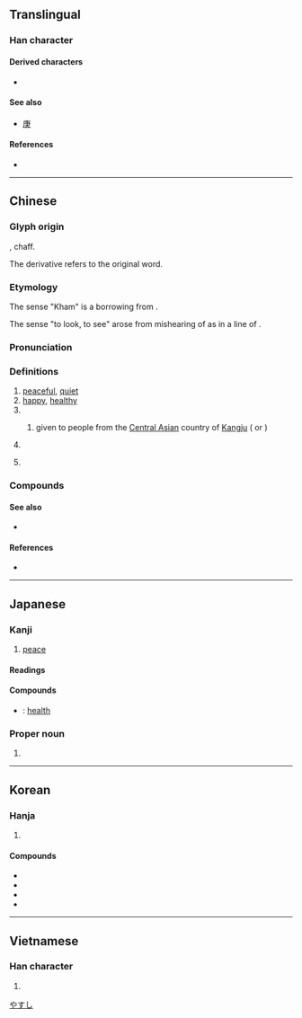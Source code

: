 {{also|隶}}
{{character info/new}}
==Translingual==

===Han character===
{{Han char|rn=53|rad=广|as=08|sn=11|four=00232|canj=ILE|ids=⿸广隶}}

====Derived characters====
* {{l|mul|[[𨝎]], [[𨻷]], [[㝩]], [[嫝]], [[嵻]], [[慷]], [[漮]], [[𠻞]], [[𡐓]], [[𡻚]], [[㱂]], [[槺]], [[䆲]], [[穅]], [[𤮊]], [[𥉽]], [[𥕎]], [[䗧]], [[糠]], [[躿]], [[𫂞]], [[𨄗]], [[𨎍]], [[鏮]], [[𩾌]], [[鱇]], [[𪏢]]}}

====See also====
* {{l|mul|隶}} [[庚]]

====References====
* {{Han ref|kx=0347.270|dkj=09376|dj=0658.030|hdz=20891.010|uh=5EB7|ud=24247|bh=B164|bd=45412}}

----

==Chinese==
{{zh-forms}}
{{zh-wp|zh|yue}}

===Glyph origin===
{{Han etym}}
{{Han compound|庚|米|t1=threshing tools|t2=rice|ls=ic}}, chaff.

The derivative {{zh-l|糠}} refers to the original word.

===Etymology===
The sense "Kham" is a borrowing from {{bor|zh|bo|ཁམས}}.

The sense "to look, to see" arose from mishearing of {{zh-l|好康|[[rich]]; [[lucky]]; [[fortunate]]}} as {{zh-l|好看|[[good-looking]]; [[worth]] [[see]]ing}} in a line of {{w2|zh|如果早知道男生也會被性侵|pref=《|suf=》}}.

===Pronunciation===
{{zh-pron
|m=kāng
|m-s=
|c=hong1
|c-t=
|g=
|h=gd=kong1
|j=
|mb=
|md=
|mn=khng/khong/qz,twv,xm,zz:khang
|mn_note=khng - vernacular; khong/khang - literary
|mn-t=kang1
|w=
|x=
|mc=y
|oc=y
|ma=|ma2=
|cat=a,pn
}}

===Definitions===
{{zh-hanzi}}

# [[peaceful]], [[quiet]]
# [[happy]], [[healthy]]
# {{surname|zh}}
## {{lb|zh|historical}} {{surname|zh|dot=}} given to people from the [[Central Asia]]n country of [[Kangju]] ({{zh-l|康居|tr=-}} or {{zh-l|康國|tr=-}})
# {{place|zh|historic region|ar/Tibet|t1=Kham}}
# {{lb|zh|Internet slang}} {{zh-alt-form|看|to [[look]]; to [[see]]}}

===Compounds===
{{zh-der|保康縣|健康|健康保險|健康教育|健康檢查|健康襪|健康醋|健康食品|周康王|團康|太康|太康體|好康|孫康映雪|安康|安康計畫|富強康樂|小康|小康社會|小康計畫|少康|嵇康|川端康成|平康|平康坊|平康巷|平康里|平直康莊|康乃馨|康健|康回|康定縣|康寧|康居|康年|康康舞|康強|康復|康復醫學|康德|康德主義|康德黎|康有為|康梁|康樂|康樂活動|康泰|康濟|康濟錄|康熙|康熙字典|康爵|康瓠|康白度|康莊|康莊大道|康衢|康阜|康青|康黴素|建康|德川家康|心理健康|成康之治|政躬康泰|杜康|民康物阜|永康|福壽康寧|西康省|速賜康|靖康|靖康之難|靖康要錄|韓康賣藥|保康|盛康|康定|酮康唑|康居園|康坪|康克爾|提康德羅加|海康}}

====See also====
* {{zh-l|安多}}

====References====
* {{thcwdq}}

----

==Japanese==

===Kanji===
{{ja-kanji|grade=4|rs=广08}}

# [[peace]]

====Readings====
{{ja-readings
|goon=こう
|kanon=こう
|kun=やす-い
|nanori=やす
}}

====Compounds====
* {{ja-r|健康|けんこう}}: [[health]]

===Proper noun===
{{ja-pos|proper|やすし}}

# {{given name|ja|male}}

[[Category:Japanese male given names|やすし]]

----

==Korean==

===Hanja===
{{ko-hanja|편안하다|편안할|강}}

# {{rfdef|ko|sort=广08}}

====Compounds====
* {{ko-l|건강|健康}}
* {{ko-l|건강보험|健康保險}}
* {{ko-l|강녕|康寧}}
* {{ko-l|강건|康健}}

----

==Vietnamese==

===Han character===
{{vi-hantu|[[khang]], [[khăng]], [[khương]]|rs=广08}}

# {{rfdef|vi|sort=广08}}